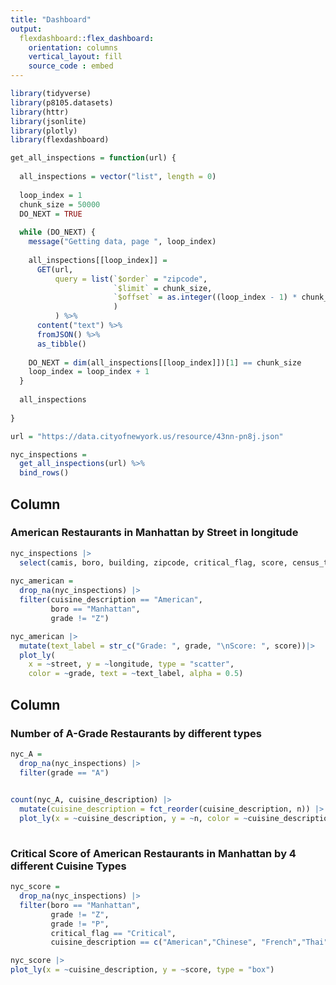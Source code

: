 ```yaml
---
title: "Dashboard"
output: 
  flexdashboard::flex_dashboard:
    orientation: columns
    vertical_layout: fill
    source_code : embed
---
```


```r
library(tidyverse)
library(p8105.datasets)
library(httr)
library(jsonlite)
library(plotly)
library(flexdashboard)

get_all_inspections = function(url) {
  
  all_inspections = vector("list", length = 0)
  
  loop_index = 1
  chunk_size = 50000
  DO_NEXT = TRUE
  
  while (DO_NEXT) {
    message("Getting data, page ", loop_index)
    
    all_inspections[[loop_index]] = 
      GET(url,
          query = list(`$order` = "zipcode",
                       `$limit` = chunk_size,
                       `$offset` = as.integer((loop_index - 1) * chunk_size)
                       )
          ) %>%
      content("text") %>%
      fromJSON() %>%
      as_tibble()
    
    DO_NEXT = dim(all_inspections[[loop_index]])[1] == chunk_size
    loop_index = loop_index + 1
  }
  
  all_inspections
  
}

url = "https://data.cityofnewyork.us/resource/43nn-pn8j.json"

nyc_inspections = 
  get_all_inspections(url) %>%
  bind_rows() 
```

Column {data-width=650}
-----------------------------------------------------------------------

### American Restaurants in Manhattan by Street in longitude

```r
nyc_inspections |> 
  select(camis, boro, building, zipcode, critical_flag, score, census_tract, violation_description, grade, grade_date, latitude, longitude)
  
nyc_american =
  drop_na(nyc_inspections) |> 
  filter(cuisine_description == "American", 
         boro == "Manhattan",
         grade != "Z")

nyc_american |> 
  mutate(text_label = str_c("Grade: ", grade, "\nScore: ", score))|> 
  plot_ly(
    x = ~street, y = ~longitude, type = "scatter",
    color = ~grade, text = ~text_label, alpha = 0.5)

```

Column {data-width=350}
-----------------------------------------------------------------------

### Number of A-Grade Restaurants by different types

```r
nyc_A = 
  drop_na(nyc_inspections) |> 
  filter(grade == "A") 

  
count(nyc_A, cuisine_description) |> 
  mutate(cuisine_description = fct_reorder(cuisine_description, n)) |> 
  plot_ly(x = ~cuisine_description, y = ~n, color = ~cuisine_description, type = "bar", colors = "viridis") 
  
```

###  Critical Score of American Restaurants in Manhattan by 4 different Cuisine Types

```r
nyc_score =
  drop_na(nyc_inspections) |> 
  filter(boro == "Manhattan",
         grade != "Z",
         grade != "P",
         critical_flag == "Critical",
         cuisine_description == c("American","Chinese", "French","Thai"))

nyc_score |> 
plot_ly(x = ~cuisine_description, y = ~score, type = "box")
```


